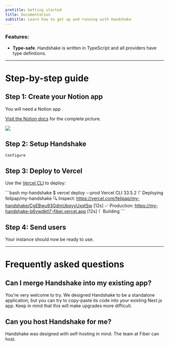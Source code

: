 ```yaml
---
pretitle: Getting started
title: Documentation
subtitle: Learn how to get up and running with Handshake
---
```


### Features:

- **Type-safe**. Handshake is written in TypeScript and all providers have type definitions.

---

# Step-by-step guide

## Step 1: Create your Notion app
You will need a Notion app

[Visit the Notion docs](https://developers.notion.com/docs/authorization#public-integration-auth-flow-set-up) for the complete picture.

![](/images/docs/notion/auth-docs.png)

## Step 2: Setup Handshake
	Configure


## Step 3: Deploy to Vercel

Use the [Vercel CLI](https://vercel.com/docs/cli) to deploy:

\`\`\`bash
my-handshake $ vercel deploy --prod
Vercel CLI 33.5.2
⠏ Deploying felipap/my-handshake
🔍  Inspect: https://vercel.com/felipap/my-handshake/CgEBwu93GdmUbqyyUxqtSw [12s]
✅  Production: https://my-handshake-b6vwdktl7-fiber.vercel.app [12s]
⠇ Building
\`\`\`

## Step 4: Send users

Your instance should now be ready to use.

---

# Frequently asked questions

## Can I merge Handshake into my existing app?

You're very welcome to try. We designed Handshake to be a standalone application, but you can try to copy-paste its code into your existing Next.js app. Keep in mind that this will make upgrades more difficult.


## Can you host Handshake for me?

Handshake was designed with self-hosting in mind. The team at Fiber can host.